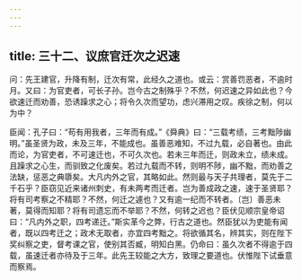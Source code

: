 ```yaml
---
---
---
```

title: 三十二、议庶官迁次之迟速
---



问：先王建官，升降有制，迁次有常，此经久之道也。或云：赏善罚恶者，不逾时月。又曰：为官吏者，可长子孙。岂今古之制殊乎？不然，何迟速之异如此也？今欲速迁而劝善，恐诱躁求之心；将令久次而望功，虑兴滞用之叹。疾徐之制，何以为中？

臣闻：孔子曰：“苟有用我者，三年而有成。”《舜典》曰：“三载考绩，三考黜陟幽明。”虽圣贤为政，未及三年，不能成也。虽善恶难知，不过九载，必自著也。由此而论，为官吏者，不可速迁也，不可久次也。若未三年而迁，则政未立，绩未成。且躁求之心生，而驯致之化废矣。若过九载而不转，则明不陟，幽不黜，而劝善之法缺，惩恶之典隳矣。大凡内外之官，其略如此。然则最与天子共理者，莫先于二千石乎？臣窃见近来诸州刺史，有未两考而迁者。岂为善成政之速，速于圣贤耶？将有司考察之不精耶？不然，何迁之遽也？又有逾一纪而不转者。〔岂〕善恶未著，莫得而知耶？将有司遗忘而不举耶？不然，何转之迟也？臣伏见顺宗皇帝诏曰：“凡内外之职，四考递迁。”斯实革今之弊，行古之道也。然臣犹以为吏能有闻者，既以四考迁之；政术无取者，亦宜四考黜之。将欲循其名，辨其实，则在陛下奖纠察之吏，督考课之官，使别其否臧，明知白黑。仍命曰：虽久次者不得逾于四载，虽速迁者亦待及于三年。此先王较能之大方，致理之要道也。伏惟陛下试垂意而察焉。
